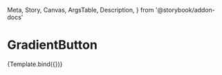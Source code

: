   Meta,
  Story,
  Canvas,
  ArgsTable,
  Description,
} from '@storybook/addon-docs'


<Meta title="Components/GradientButton" argTypes={{}} />

# GradientButton

<Description of={GradientButton} />


<Canvas>
  <Story
    name="GradientButton"
    args={{
      title: 'Title',
      description: 'Description',
      active: true,
    }}
  >
    {Template.bind({})}
  </Story>
</Canvas>

<ArgsTable of={GradientButton} />
